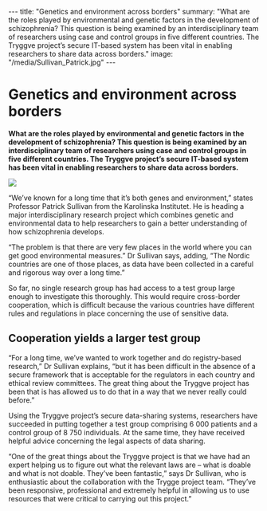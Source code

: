 ---
title: "Genetics and environment across borders"
summary: "What are the roles played by environmental and genetic factors in the development of schizophrenia? This question is being examined by an interdisciplinary team of researchers using case and control groups in five different countries. The Tryggve project’s secure IT-based system has been vital in enabling researchers to share data across borders."
image: "/media/Sullivan_Patrick.jpg"
---

= Genetics and environment across borders =

'''What are the roles played by environmental and genetic factors in the development of schizophrenia? This question is being examined by an interdisciplinary team of researchers using case and control groups in five different countries. The Tryggve project’s secure IT-based system has been vital in enabling researchers to share data across borders.'''

<a href="/media/Sullivan_Patrick.jpg">
<img class="smallpic" src="/media/Sullivan_Patrick_small.jpg">
</a>

“We’ve known for a long time that it’s both genes and environment,” states Professor Patrick Sullivan from the Karolinska Institutet. He is heading a major interdisciplinary research project which combines genetic and environmental data to help researchers to gain a better understanding of how schizophrenia develops. 

“The problem is that there are very few places in the world where you can get good environmental measures.” Dr Sullivan says, adding, “The Nordic countries are one of those places, as data have been collected in a careful and rigorous way over a long time.”

So far, no single research group has had access to a test group large enough to investigate this thoroughly. This would require cross-border cooperation, which is difficult because the various countries have different rules and regulations in place concerning the use of sensitive data.

==Cooperation yields a larger test group ==

“For a long time, we’ve wanted to work together and do registry-based research,” Dr Sullivan explains, “but it has been difficult  in the absence of a secure framework that is acceptable for the regulators in each country and ethical review committees. The great thing about the Tryggve project has been that is has allowed us to do that in a way that we never really could before.”

Using the Tryggve project’s secure data-sharing systems, researchers have succeeded in putting together a test group comprising 6 000 patients and a control group of 8 750 individuals. At the same time, they have received helpful advice concerning the legal aspects of data sharing.

“One of the great things about the Tryggve project is that we have had an expert helping us to figure out what the relevant laws are – what is doable and what is not doable. They’ve been fantastic,” says Dr Sullivan, who is enthusiastic about the collaboration with the Trygge project team. “They’ve been responsive, professional and extremely helpful in allowing us to use resources that were critical to carrying out this project.”
